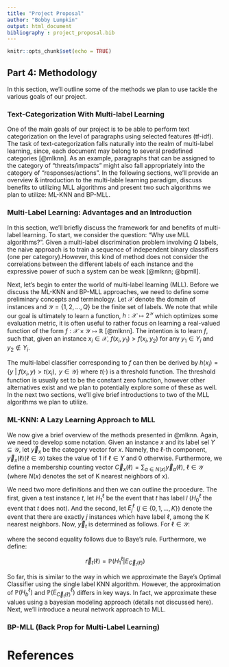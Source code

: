 ```yaml
---
title: "Project Proposal"
author: "Bobby Lumpkin"
output: html_document
bibliography : project_proposal.bib
---
```


```r
knitr::opts_chunk$set(echo = TRUE)
```

## Part 4: Methodology

In this section, we'll outline some of the methods we plan to use tackle the various goals of our project. 

### Text-Categorization With Multi-label Learning

One of the main goals of our project is to be able to perform text categorization on the level of paragraphs using selected features (tf-idf). The task of text-categorization falls naturally into the realm of multi-label learning, since, each document may belong to several predefined categories [@mlknn]. As an example, paragraphs that can be assigned to the category of "threats/impacts" might also fall appropriately into the category of "responses/actions". In the following sections, we'll provide an overview & introduction to the multi-lable learning paradigm, discuss benefits to utilizing MLL algorithms and present two such algorithms we plan to utilize: ML-KNN and BP-MLL.

### Multi-Label Learning: Advantages and an Introduction

In this section, we'll briefly discuss the framework for and benefits of multi-label learning. To start, we consider the question: "Why use MLL algorithms?". Given a multi-label discrimination problem involving $Q$ labels, the naive approach is to train a sequence of independent binary classifiers (one per category).However, this kind of method does not consider the correlations between the different labels of each instance and the expressive power of such a system can be weak [@mlknn; @bpmll].

Next, let's begin to enter the world of multi-label learning (MLL). Before we discuss the ML-KNN and BP-MLL approaches, we need to define some preliminary concepts and terminology. Let $\mathcal{X}$ denote the domain of instances and $\mathcal{Y} = \{1, 2, ... , Q\}$ be the finite set of labels. We note that while our goal is ultimately to learn a function, $h: \mathcal{X} \mapsto 2 ^ {\mathcal{Y}}$ which optimizes some evaluation metric, it is often useful to rather focus on learning a real-valued function of the form $f: \mathcal{X} \times \mathcal{Y} \mapsto \mathbb{R}$ [@mlknn]. The intention is to learn $f$, such that, given an instance $x_i \in \mathcal{X}$, $f(x_i,y_1) > f(x_i, y_2)$ for any $y_1 \in Y_i$ and $y_2 \notin Y_i$. 

The multi-label classifier corresponding to $f$ can then be derived by $h(x_i) = \{y \textrm{ } | \textrm{ }f(x_i, y) > t(x_i), \textrm{ } y \in \mathcal{Y}\}$ where $t(\cdot)$ is a threshold function. The threshold function is usually set to be the constant zero function, however other alternatives exist and we plan to potentially explore some of these as well. In the next two sections, we'll give brief introductions to two of the MLL algorithms we plan to utilize.

### ML-KNN: A Lazy Learning Approach to MLL
We now give a brief overview of the methods presented in @mlknn. Again, we need to develop some notation. Given an instance $x$ and its label sel $Y \subseteq \mathcal{Y}$, let $\vec{y}_x$ be the category vector for $x$. Namely, the $\ell$-th component, $\vec{y}_x(\ell) (\ell \in \mathcal{Y})$ takes the value of $1$ if $\ell \in Y$ and $0$ otherwise. Furthermore, we define a membership counting vector $\vec{C}_x(\ell) = \sum_{a \in N(x)} \vec{y}_a(\ell)$, $\ell \in \mathcal{Y}$ (where $N(x)$ denotes the set of K nearest neighbors of $x$).

We need two more definitions and then we can outline the procedure. The first, given a test instance $t$, let $H_1^{\ell}$ be the event that $t$ has label $l$ ($H_0^{\ell}$ the event that $t$ does not). And the second, let $E_j^{\ell}$ $(j \in \{0, 1, ... , K\})$ denote the event that there are exactly $j$ instances which have label $\ell$, among  the K nearest neighbors. Now, $\vec{y}_t$ is determined as follows. For $\ell \in \mathcal{Y}$: 

\begin{align*}
  \vec{y}_t(\ell) &= \textrm{argmax}_{b \in \{0, 1\}} \mathbb{P}\left(H_b^{\ell} | E_{\vec{C}_t(\ell)}\right) \\
  &= \textrm{argmax}_{b \in \{0, 1\}} \frac{\mathbb{P}\left(H_b^{\ell}\right) \cdot \mathbb{P}\left(E_{\vec{C}_t(\ell)}^\ell | H_b^{\ell}\right)}{\mathbb{P}\left(E_{\vec{C}_t(\ell)}^{\ell}\right)} \\
  &= \textrm{argmax}_{b \in \{0, 1\}} \mathbb{P}\left(H_b^{\ell}\right) \cdot \mathbb{P}\left(E_{\vec{C}_t(\ell)}^\ell | H_b^{\ell}\right)
\end{align*}

where the second equality follows due to Baye's rule. Furthermore, we define:

$$
  \vec{r}_t(\ell) = \mathbb{P}\left(H_1^{\ell} | E_{\vec{C}_t(\ell)}\right)
$$

So far, this is similar to the way in which we approximate the Baye's Optimal Classifier using the single label KNN algorithm. However, the approximation of $\mathbb{P}\left(H_b^{\ell}\right)$ and $\mathbb{P}\left(E_{\vec{C}_t(\ell)}^{\ell}\right)$ differs in key ways. In fact, we approximate these values using a bayesian modeling approach (details not discussed here). Next, we'll introduce a neural network approach to MLL.

### BP-MLL (Back Prop for Multi-Label Learning)



# References

